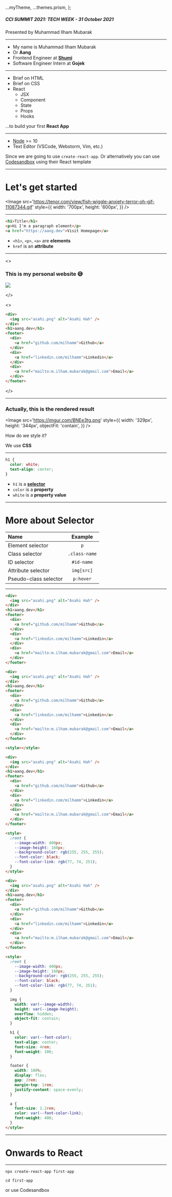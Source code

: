 

  ...myTheme,
  ...themes.prism,
};

<Head>
  <title>Create your first React App - Muhammad Ilham Mubarak</title>
</Head>

<Layout title='Create your first React App'>

##### CCI SUMMIT 2021: TECH WEEK - 31 October 2021

Presented by Muhammad Ilham Mubarak

</Layout>

---

<TitleWithDescription title='Hi there 👋🏻' description='Let me introduce myself'>
<Steps>

- My name is Muhammad Ilham Mubarak
- Or **Aang**
- Frontend Engineer at **[Shumi](https://shumi.shop)**
- Software Engineer Intern at **Gojek**

</Steps>
</TitleWithDescription>

---

<TitleWithDescription title="Today we'll learn about ..." >

<Steps>

- Brief on HTML
- Brief on CSS
- React
  - JSX
  - Component
  - State
  - Props
  - Hooks

</Steps>

...to build your first **React App**

</TitleWithDescription>

---

<TitleWithDescription title="Pre-requisite" >

- [Node](https://nodejs.org/en/download/) >= 10
- Text Editor (VSCode, Webstorm, Vim, etc.)

Since we are going to use `create-react-app`. Or alternatively you can use [Codesandbox](https://codesandbox.io/s/) using their React template

</TitleWithDescription>

---

# Let's get started

<Image
  src='https://tenor.com/view/fish-wiggle-anxiety-terror-oh-gif-11087344.gif'
  style={{
    width: '700px',
    height: '600px',
  }}
/>

---

<TitleWithDescription title="HTML" description="The basic building block of the web">

```html
<h1>Title</h1>
<p>Hi I'm a paragraph element</p>
<a href="https://aang.dev">Visit Homepage</a>
```

<Steps>

- `<h1>`, `<p>`, `<a>` are **elements**
- `href` is an **attribute**

</Steps>

</TitleWithDescription>

---

<Split>

<>

### This is my personal website 😅

![](https://i.imgur.com/N0pna7Y.png)

</>

<>

```html
<div>
  <img src="asahi.png" alt="Asahi Hah" />
</div>
<h1>aang.dev</h1>
<footer>
  <div>
    <a href="github.com/milhamm">Github</a>
  </div>
  <div>
    <a href="linkedin.com/milhamm">Linkedin</a>
  </div>
  <div>
    <a href="mailto:m.ilham.mubarak@gmail.com">Email</a>
  </div>
</footer>
```

</>

</Split>

---

### Actually, this is the rendered result

<Image
  src='https://imgur.com/BNEe3tg.png'
  style={{
    width: '329px',
    height: '344px',
    objectFit: 'contain',
  }}
/>

<Steps>

How do we style it?

We use **CSS**

</Steps>

---

<TitleWithDescription title="CSS" description="Used to style your HTML">

```css
h1 {
  color: white;
  text-align: center;
}
```

<Steps>

- `h1` is a **[selector](https://www.w3schools.com/cssref/css_selectors.asp)**
- `color` is a **property**
- `white` is a **property value**

</Steps>

</TitleWithDescription>

---

# More about Selector

| Name                  |    Example    |
| :-------------------- | :-----------: |
| Element selector      |      `p`      |
| Class selector        | `.class-name` |
| ID selector           |  `#id-name`   |
| Attribute selector    |  `img[src]`   |
| Pseudo-class selector |   `p:hover`   |

---

<CodeSurfer theme={github}>

```html
<div>
  <img src="asahi.png" alt="Asahi Hah" />
</div>
<h1>aang.dev</h1>
<footer>
  <div>
    <a href="github.com/milhamm">Github</a>
  </div>
  <div>
    <a href="linkedin.com/milhamm">Linkedin</a>
  </div>
  <div>
    <a href="mailto:m.ilham.mubarak@gmail.com">Email</a>
  </div>
</footer>
```

```html 17:19 title="We could add a style element or add it using link"
<div>
  <img src="asahi.png" alt="Asahi Hah" />
</div>
<h1>aang.dev</h1>
<footer>
  <div>
    <a href="github.com/milhamm">Github</a>
  </div>
  <div>
    <a href="linkedin.com/milhamm">Linkedin</a>
  </div>
  <div>
    <a href="mailto:m.ilham.mubarak@gmail.com">Email</a>
  </div>
</footer>

<style></style>
```

```html 17:25 title="Defining the CSS Variables"
<div>
  <img src="asahi.png" alt="Asahi Hah" />
</div>
<h1>aang.dev</h1>
<footer>
  <div>
    <a href="github.com/milhamm">Github</a>
  </div>
  <div>
    <a href="linkedin.com/milhamm">Linkedin</a>
  </div>
  <div>
    <a href="mailto:m.ilham.mubarak@gmail.com">Email</a>
  </div>
</footer>

<style>
  :root {
    --image-width: 400px;
    --image-height: 160px;
    --background-color: rgb(255, 255, 255);
    --font-color: black;
    --font-color-link: rgb(77, 74, 251);
  }
</style>
```

```html 17:60 title="Add the rest of the CSS"
<div>
  <img src="asahi.png" alt="Asahi Hah" />
</div>
<h1>aang.dev</h1>
<footer>
  <div>
    <a href="github.com/milhamm">Github</a>
  </div>
  <div>
    <a href="linkedin.com/milhamm">Linkedin</a>
  </div>
  <div>
    <a href="mailto:m.ilham.mubarak@gmail.com">Email</a>
  </div>
</footer>

<style>
  :root {
    --image-width: 400px;
    --image-height: 160px;
    --background-color: rgb(255, 255, 255);
    --font-color: black;
    --font-color-link: rgb(77, 74, 251);
  }

  img {
    width: var(--image-width);
    height: var(--image-height);
    overflow: hidden;
    object-fit: contain;
  }

  h1 {
    color: var(--font-color);
    text-align: center;
    font-size: 4rem;
    font-weight: 100;
  }

  footer {
    width: 100%;
    display: flex;
    gap: 2rem;
    margin-top: 1rem;
    justify-content: space-evenly;
  }

  a {
    font-size: 1.2rem;
    color: var(--font-color-link);
    font-weight: 400;
  }
</style>
```

</CodeSurfer>

---

# Onwards to React

---

<TitleWithDescription title="Setup">

```shell
npx create-react-app first-app

cd first-app
```

or use Codesandbox

</TitleWithDescription>
